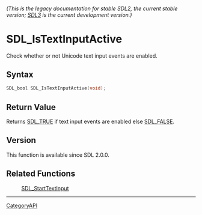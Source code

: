 ====== (This is the legacy documentation for stable SDL2, the current stable version; [https://wiki.libsdl.org/SDL3/ SDL3] is the current development version.) ======
= SDL_IsTextInputActive =

Check whether or not Unicode text input events are enabled.

== Syntax ==

<syntaxhighlight lang='c'>
SDL_bool SDL_IsTextInputActive(void);
</syntaxhighlight>

== Return Value ==

Returns [[SDL_TRUE]] if text input events are enabled else [[SDL_FALSE]].

== Version ==

This function is available since SDL 2.0.0.

== Related Functions ==

:[[SDL_StartTextInput]]

----
[[CategoryAPI]]


